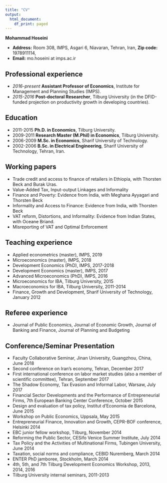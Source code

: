 ```yaml
---
title: "CV"
output:
  html_document:
    df_print: paged
---
```


__Mohammad Hoseini__

- __Address:__ Room 308, IMPS, Asgari 6, Niavaran, Tehran, Iran,  __Zip code:__ 1978911114,   
- __Email:__ mo.hoseini at imps.ac.ir 



    	
## Professional experience
- _2016-present_ __Assistant Professor of Economics__, Institute for Management and Planning Studies (IMPS).
- _2015-2016_ __Post-doctoral Researcher__, Tilburg University (in the DFID-funded projection on productivity growth in developing countries).

## Education
- 2011-2015 __Ph.D. in Economics__, Tilburg University.
- 2009-2011 __Research Master (M.Phil) in Economics__, Tilburg University.
- 2006-2009 __M.Sc. in Economics__, Sharif University of Technology.
- 2002-2006 __B.Sc. in Electrical Engineering__, Sharif University of Technology, Tehran, Iran.

## Working papers
- Trade credit and access to finance of retailers in Ethiopia, with Thorsten Beck and Burak Uras.
- Value-Added Tax, Input-output Linkages and Informality
- Finance and Poverty: Evidence from India, with Meghana Ayyagari and Thorsten Beck
- Informality and Access to Finance: Evidence from India, with Thorsten Beck
- VAT reform, Distortions, and Informality: Evidence from Indian States, with Oceane Briand.
- Misreporting of VAT and Optimal Enforcement


## Teaching experience
- Applied econometrics (master),  IMPS, 2019	
- Microeconomics (master),  IMPS, 2018	
- Development Economics (PhD),  IMPS, 2017-2018	
- Development Economics (master), IMPS, 2017	
- Advanced Microeconomics (PhD),  IMPS, 2016
- Microeconomics for IBA, Tilburg University, 2015
- Macroeconomics for IBA, Tilburg University, 2011-2014
- Finance, Growth and Development, Sharif University of Technology, January 2012


## Referee experience
- Journal of Public Economics, Journal of Economic Growth, Journal of Banking and Finance, Journal of Planning and Budgeting

## Conference/Seminar Presentation
- Faculty Collaborative Seminar, Jinan University, Guangzhou, China, June 2018
- Second conference on Iran's economy, Tehran, December 2017 
- First international conference on labor market studies (also a member of scientific committee), Tehran, September 2017 
- The Shadow Economy, Tax Evasion and Informal Labor, Warsaw, July 2017
- Financial Sector Developments and the Performance of Entrepreneurial Firms, 7th European Banking Center Conference, October 2015
- Design and evaluation of tax policy, Institut d'Economia de Barcelona, June 2015  
- Workshop on Public Economics, Uppsala, May 2015 
- Entrepreneurial Finance, Innovation and Growth, CEPR-BOF conference, Helsinki 2014 
- EBC junior fellow workshop, Tilburg, November 2014 
- Reforming the Public Sector, CESifo Venice Summer Institute, July 2014
- Tax Policy and the Activities of Multinational Firms, Tubingen University, June 2014
- Taxation, social norms and compliance, CEBID Nuremberg, March 2014 
- ENTER PhD jamboree, Stockholm, March 2014 
- 4th, 5th, and 7th Tilburg Development Economics Workshop, 2013, 2014, 2016 
- Tilburg University internal seminars, 2011-2013 

